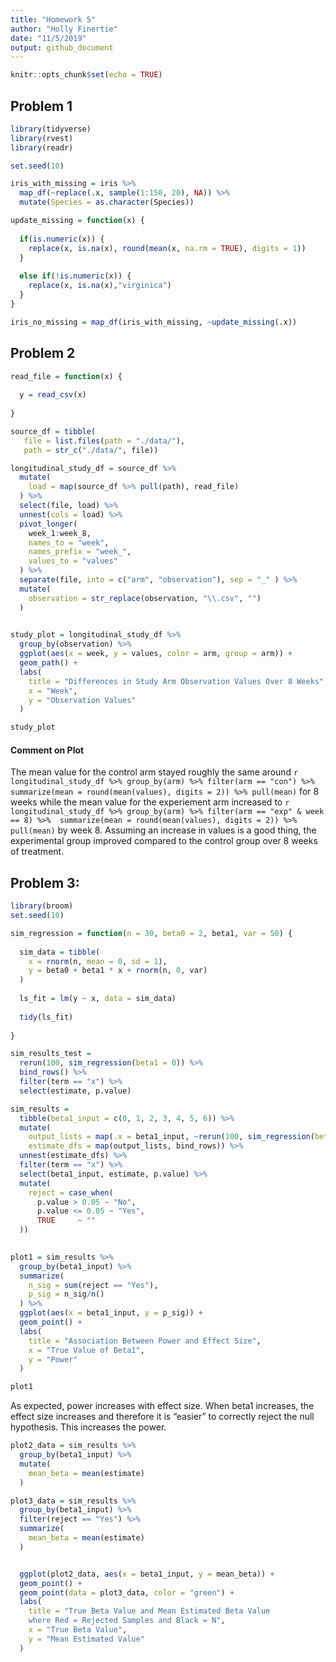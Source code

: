 ```yaml
---
title: "Homework 5"
author: "Holly Finertie"
date: "11/5/2019"
output: github_document
---
```


```r
knitr::opts_chunk$set(echo = TRUE)
```

## Problem 1

```r
library(tidyverse)
library(rvest)
library(readr)

set.seed(10)

iris_with_missing = iris %>% 
  map_df(~replace(.x, sample(1:150, 20), NA)) %>%
  mutate(Species = as.character(Species))
```


```r
update_missing = function(x) {
  
  if(is.numeric(x)) {
    replace(x, is.na(x), round(mean(x, na.rm = TRUE), digits = 1))
  }
  
  else if(!is.numeric(x)) {
    replace(x, is.na(x),"virginica")
  }
}

iris_no_missing = map_df(iris_with_missing, ~update_missing(.x))
```

## Problem 2

```r
read_file = function(x) {
  
  y = read_csv(x)
  
}

source_df = tibble(
   file = list.files(path = "./data/"), 
   path = str_c("./data/", file))

longitudinal_study_df = source_df %>% 
  mutate(
    load = map(source_df %>% pull(path), read_file)
  ) %>% 
  select(file, load) %>% 
  unnest(cols = load) %>% 
  pivot_longer(
    week_1:week_8, 
    names_to = "week",
    names_prefix = "week_", 
    values_to = "values"
  ) %>% 
  separate(file, into = c("arm", "observation"), sep = "_" ) %>% 
  mutate(
    observation = str_replace(observation, "\\.csv", "")
  )
 

study_plot = longitudinal_study_df %>% 
  group_by(observation) %>% 
  ggplot(aes(x = week, y = values, color = arm, group = arm)) + 
  geom_path() + 
  labs(
    title = "Differences in Study Arm Observation Values Over 8 Weeks",
    x = "Week",
    y = "Observation Values"
  )

study_plot
```

#### Comment on Plot

The mean value for the control arm stayed roughly the same around `r longitudinal_study_df %>% group_by(arm) %>% filter(arm == "con") %>%  summarize(mean = round(mean(values), digits = 2)) %>% pull(mean)` for 8 weeks while the mean value for the experiement arm increased to `r longitudinal_study_df %>% group_by(arm) %>% filter(arm == "exp" & week == 8) %>%  summarize(mean = round(mean(values), digits = 2)) %>% pull(mean)` by week 8. Assuming an increase in values is a good thing, the experimental group improved compared to the control group over 8 weeks of treatment. 

## Problem 3: 

```r
library(broom)
set.seed(10)

sim_regression = function(n = 30, beta0 = 2, beta1, var = 50) {
  
  sim_data = tibble(
    x = rnorm(n, mean = 0, sd = 1),
    y = beta0 + beta1 * x + rnorm(n, 0, var)
  )
  
  ls_fit = lm(y ~ x, data = sim_data)
  
  tidy(ls_fit)
    
}

sim_results_test = 
  rerun(100, sim_regression(beta1 = 0)) %>% 
  bind_rows() %>% 
  filter(term == "x") %>% 
  select(estimate, p.value)

sim_results = 
  tibble(beta1_input = c(0, 1, 2, 3, 4, 5, 6)) %>% 
  mutate(
    output_lists = map(.x = beta1_input, ~rerun(100, sim_regression(beta1 = .x))),
    estimate_dfs = map(output_lists, bind_rows)) %>% 
  unnest(estimate_dfs) %>% 
  filter(term == "x") %>% 
  select(beta1_input, estimate, p.value) %>% 
  mutate(
    reject = case_when(
      p.value > 0.05 ~ "No",
      p.value <= 0.05 ~ "Yes",
      TRUE     ~ ""
  ))
  

plot1 = sim_results %>% 
  group_by(beta1_input) %>% 
  summarize(
    n_sig = sum(reject == "Yes"), 
    p_sig = n_sig/n()
  ) %>% 
  ggplot(aes(x = beta1_input, y = p_sig)) + 
  geom_point() +
  labs(
    title = "Association Between Power and Effect Size", 
    x = "True Value of Beta1", 
    y = "Power"
  )

plot1

```


As expected, power increases with effect size. When beta1 increases, the effect size increases and therefore it is "easier" to correctly reject the null hypothesis. This increases the power. 





```r
plot2_data = sim_results %>% 
  group_by(beta1_input) %>% 
  mutate(
    mean_beta = mean(estimate)
  ) 

plot3_data = sim_results %>% 
  group_by(beta1_input) %>% 
  filter(reject == "Yes") %>% 
  summarize(
    mean_beta = mean(estimate)
  ) 


  ggplot(plot2_data, aes(x = beta1_input, y = mean_beta)) + 
  geom_point() +
  geom_point(data = plot3_data, color = "green") + 
  labs(
    title = "True Beta Value and Mean Estimated Beta Value
    where Red = Rejected Samples and Black = N", 
    x = "True Beta Value", 
    y = "Mean Estimated Value"
  )

```

